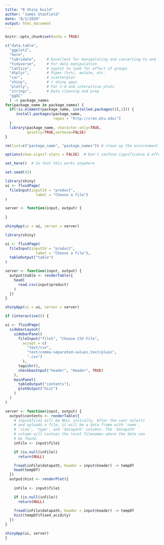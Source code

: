 ```yaml
---
title: "R Shiny build"
author: "James Stanfield"
date: "8/1/2020"
output: html_document
---
```


```r
knitr::opts_chunk$set(echo = TRUE)

c("data.table",
  "ggplot2",
  "here",
  "lubridate",     # Excellent for manipulating and converting to and from 'date' data
  "tidyverse",     # For data manipulation
  "lattice",       # xyplot to look for effect of groups
  "dtplyr",        # Pipes (%>%), mutate, etc.
  "car",           # scatterplot
  "shiny",         # r shiny apps
  "plotly",        # For 3-d and interactive plots
  "stringr",       # Data cleaning and prep
  "ggQC"
  ) -> package_names
for(package_name in package_names) {
  if(!is.element(package_name, installed.packages()[,1])) {
     install.packages(package_name,
                      repos = "http://cran.mtu.edu/")
  }
  library(package_name, character.only=TRUE,
          quietly=TRUE,verbose=FALSE)
}

rm(list=c("package_name", "package_names")) # clean up the environment

options(show.signif.stars = FALSE)  # Don't confuse significance & effect size!

set_here()  # So that this works anywhere

set.seed(42)
```

```r
library(shiny)
ui <- fluidPage(
  fileInput(inputId = "product",
              label = "Choose a file")
)

server <- function(input, output) {
  
}

shinyApp(ui = ui, server = server)
```

```r
library(shiny)

ui <- fluidPage(
  fileInput(inputId = "product",
              label = "Choose a file"),
  tableOutput("table")
)

server <- function(input, output) {
  output$table <- renderTable({
    head(
      read.csv(input$product)
    )
  })
}

shinyApp(ui = ui, server = server)
```

```r
if (interactive()) {

ui <- fluidPage(
  sidebarLayout(
    sidebarPanel(
      fileInput("file1", "Choose CSV File",
        accept = c(
          "text/csv",
          "text/comma-separated-values,text/plain",
          ".csv")
        ),
      tags$hr(),
      checkboxInput("header", "Header", TRUE)
    ),
    mainPanel(
      tableOutput("contents"),
      plotOutput("hist")
    )
  )
)

server <- function(input, output) {
  output$contents <- renderTable({
    # input$file1 will be NULL initially. After the user selects
    # and uploads a file, it will be a data frame with 'name',
    # 'size', 'type', and 'datapath' columns. The 'datapath'
    # column will contain the local filenames where the data can
    # be found.
    inFile <- input$file1

    if (is.null(inFile))
      return(NULL)

    fread(inFile$datapath, header = input$header) -> tempDf
    head(tempDf)
  })
  output$hist <- renderPlot({
    
    inFile <- input$file1

    if (is.null(inFile))
      return(NULL)
    
    fread(inFile$datapath, header = input$header) -> tempDf
    hist(tempDf$fixed_acidity)
  })
}

shinyApp(ui, server)
}
```
























